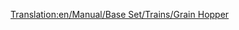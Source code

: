 [[Translation:en/Manual/Base Set/Trains/Grain Hopper]]
{{es/Vagones|Imagen=[[File:en/Grainhopper.png]]
|Nombre=Vagoneta de Grano
|PrecioNormal=2.132 € (1.066 £)
|PesoNormal=19 / 49 t
|CapacidadNormal=30 t de grano
|PrecioMono="
|PesoMono=19 / 54 t
|CapacidadMono=35 t de grano
|PrecioMag="
|PesoMag=19 / 56 t
|CapacidadMag=37 t de grano
|Descripción=La '''vagoneta de grano''' se utiliza para transportar [[es/Manual/Base Set/Cargos/Grano|grano]] desde la [[es/Manual/Base Set/Industries/Granja|granja]] hasta la [[es/Manual/Base Set/Industries/Fábrica|fábrica]] en el clima [[es/Manual/Clima#templado|templado]].

También se usa para transportar [[es/Manual/Base Set/Cargos/Trigo|trigo]] desde la [[es/Manual/Base Set/Industries/Granja|granja]] hasta la [[es/Manual/Base Set/Industries/Planta procesadora de alimentos|planta procesadora de alimentos]] en el clima [[es/Manual/Clima#subartico|subártico]].

Y se utiliza para transportar [[es/Manual/Base Set/Cargos/Maíz|maíz]] desde la [[es/Manual/Base Set/Industries/Granja|granja]] hasta la [[es/Manual/Base Set/Industries/Planta procesadora de alimentos|planta procesadora de alimentos]] en el clima [[es/Manual/Clima#subtropical|subtropical]].

Cuando cree un tren mixto de vagonetas de grano y [[es/Manual/Base Set/Trains/Vagón de Ganado|vagones de ganado]] (desde una granja, en los climas templado y subártico) debe compensar su composición (tenga en cuenta que tienen capacidades diferentes).
}}
